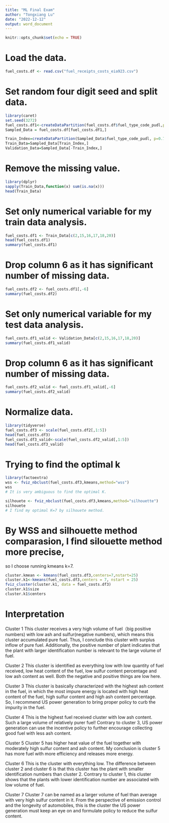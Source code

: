 ---
title: "ML Final Exam"
author: "Tongxiang Lu"
date: "2022-12-12"
output: word_document
---

```{r setup, include=FALSE}
knitr::opts_chunk$set(echo = TRUE)
```

# Load the data.
```{r}
fuel_costs.df <- read.csv("fuel_receipts_costs_eia923.csv")
```

# Set random four digit seed and split data.
```{r}
library(caret)
set.seed(3272)
fuel_costs.df1<-createDataPartition(fuel_costs.df$fuel_type_code_pudl,p=0.02,list=F)
Sampled_Data = fuel_costs.df[fuel_costs.df1,]

Train_Index=createDataPartition(Sampled_Data$fuel_type_code_pudl, p=0.75, list=F)
Train_Data=Sampled_Data[Train_Index,]
Validation_Data=Sampled_Data[-Train_Index,]
```

# Remove the missing value.
```{r}
library(dplyr)
sapply(Train_Data,function(x) sum(is.na(x)))
head(Train_Data)
```
# Set only numerical variable for my train data analysis.
```{r}
fuel_costs.df1 <- Train_Data[c(2,15,16,17,18,20)]
head(fuel_costs.df1)
summary(fuel_costs.df1)
```
# Drop column 6 as it has significant number of missing data.
```{r}
fuel_costs.df2 <- fuel_costs.df1[,-6]
summary(fuel_costs.df2)
```
# Set only numerical variable for my test data analysis.
```{r}
fuel_costs.df1_valid <- Validation_Data[c(2,15,16,17,18,20)]
summary(fuel_costs.df1_valid)
```
# Drop column 6 as it has significant number of missing data.
```{r}
fuel_costs.df2_valid <- fuel_costs.df1_valid[,-6]
summary(fuel_costs.df2_valid)
```
# Normalize data.
```{r}
library(tidyverse)
fuel_costs.df3 <- scale(fuel_costs.df2[,1:5])
head(fuel_costs.df3)
fuel_costs.df3_valid<-scale(fuel_costs.df2_valid[,1:5])
head(fuel_costs.df3_valid)
```
# Trying to find the optimal k
```{r}
library(factoextra)
wss <- fviz_nbclust(fuel_costs.df3,kmeans,method="wss")
wss
# It is very ambiguous to find the optimal K.
```

```{r}
silhouete <- fviz_nbclust(fuel_costs.df3,kmeans,method="silhouette")
silhouete
# I find my optimal K=7 by silhouete method.
```
# By WSS and silhouette method comparasion, I find silouette method more precise, 
so I choose running kmeans k=7.
```{r}
cluster.kmean <- kmeans(fuel_costs.df3,centers=7,nstart=25)
cluster.k1<-kmeans(fuel_costs.df3,centers = 7, nstart = 25)
fviz_cluster(cluster.k1, data = fuel_costs.df3)
cluster.k1$size
cluster.k1$centers
```

# Interpretation
Cluster 1
This cluster receives a very high volume of fuel（big positive numbers) with 
low ash and sulfur(negative numbers), which means this cluster accumulated pure 
fuel. Thus, I conclude this cluster with surplus inflow of pure fuel. Additionally, 
the positive number of plant indicates that the plant with larger identification 
number is relevant to the large volume of fuel.

Cluster 2
This cluster is identified as everything low with low quantity of fuel received, 
low heat content of the fuel, low sulfur content percentage and low ash content 
as well. Both the negative and positive things are low here.

Cluster 3
This cluster is basically characterized with the highest ash content in the fuel, 
in which the most impure energy is located with high heat content of the fuel, 
high sulfur content and high ash content percentage. So, I recommend US power 
generation to bring proper policy to curb the impurity in the fuel.

Cluster 4
This is the highest fuel received cluster with low ash content. Such a large 
volume of relatively purer fuel! Contrary to cluster 3, US power generation can 
use the incentive policy to further encourage collecting good fuel with less ash content.

Cluster 5
Cluster 5 has higher heat value of the fuel together with moderately high 
sulfur content and ash content. My conclusion is cluster 5 has more fuel 
with more efficiency and releases more energy.

Cluster 6
This is the cluster with everything low. The difference between cluster 2 and 
cluster 6 is that this cluster has the plant with smaller identification numbers 
than cluster 2.  Contrary to cluster 1, this cluster shows that the plants 
with lower identification number are associated with low volume of fuel.

Cluster 7
Cluster 7 can be named as a larger volume of fuel than average with very 
high sulfur content in it. From the perspective of emission control and the 
longevity of automobiles, this is the cluster the US power generation must keep 
an eye on and formulate policy to reduce the sulfur content. 





